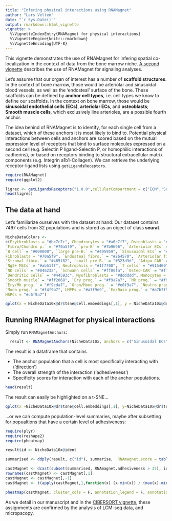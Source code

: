 ```yaml
---
title: "Infering physical interactions using RNAMagnet"
author: "Lars Velten"
date: "`r Sys.Date()`"
output: rmarkdown::html_vignette
vignette: >
  %\VignetteIndexEntry{RNAMagnet for physical interactions}
  %\VignetteEngine{knitr::rmarkdown}
  %\VignetteEncoding{UTF-8}
---
```


This vignette demonstrates the use of RNAMagnet for infering spatial co-localization in the context of data from the bone marrow niche. [A second vignette](rnamagnet-signaling.html) describes the use of RNAMagnet for signaling analyses.

Let's assume that our organ of interest has a number of **scaffold structures**. In the context of bone marrow, those would be arteriolar and sinusoidal blood vessels, as well as the 'endosteal' surface of the bone. These scaffolds can be defined by **anchor cell types**, i.e. cell types we know to define our scaffolds. In the context on bone marrow, those would be **sinusoidal endothelial cells (ECs)**, **arteriolar ECs**, and **osteoblasts**; **Smooth muscle cells**, which exclusively line arterioles, are a possible fourth anchor. 

The idea behind of RNAMagnet is to identify, for each single cell from a dataset, which of these anchors it is most likely to bind to. Potential physical interactions between cells and anchors are scored based on the mutual expression level of receptors that bind to surface molecules expressed on a second cell (e.g. Selectin P ligand-Selectin P, or homophilic interactions of cadherins), or based on receptors binding to structural extracellular matrix components (e.g. Integrin a1b1-Collagen). We can retrieve the underlying receptor-ligand lists using `getLigandsReceptors`.

```r
require(RNAMagnet)
require(ggplot2)

ligrec <- getLigandsReceptors("1.0.0",cellularCompartment = c("ECM","Surface","Both"),manualAnnotation = "Correct")
head(ligrec)
```

## The data at hand

Let's familiarize ourselves with the dataset at hand: Our dataset contains 7497 cells from 32 populations and is stored as an object of class **seurat**.

```r
NicheDataColors <-
c(Erythroblasts = "#bc7c7c", Chondrocytes = "#a6c7f7", Osteoblasts = "#0061ff", 
`Fibro/Chondro p.` = "#70a5f9", `pro-B` = "#7b9696", `Arteriolar ECs` = "#b5a800", 
`B cell` = "#000000", `large pre-B.` = "#495959", `Sinusoidal ECs` = "#ffee00", 
Fibroblasts = "#70a5f9", `Endosteal fibro.` = "#264570", `Arteriolar fibro.` = "#567fba", 
`Stromal fibro.` = "#465f82", `small pre-B.` = "#323d3d", `Adipo-CAR` = "#ffb556", 
`Ng2+ MSCs` = "#ab51ff", Neutrophils = "#1f7700", `T cells` = "#915400", 
`NK cells` = "#846232", `Schwann cells` = "#ff00fa", `Osteo-CAR` = "#ff0000", 
`Dendritic cells` = "#44593c", Myofibroblasts = "#dddddd", Monocytes = "#8fff68", 
`Smooth muscle` = "#ff2068", `Ery prog.` = "#f9a7a7", `Mk prog.` = "#f9e0a7", 
`Ery/Mk prog.` = "#f9cda7", `Gran/Mono prog.` = "#e0f9a7", `Neutro prog.` = "#c6f9a7", 
`Mono prog.` = "#f4f9a7", LMPPs = "#a7f9e9", `Eo/Baso prog.` = "#a7b7f9", 
HSPCs = "#c6f9a7")
```

```r

qplot(x = NicheData10x@dr$tsne@cell.embeddings[,1], y = NicheData10x@dr$tsne@cell.embeddings[,2], color =NicheData10x@ident) + scale_color_manual(values = NicheDataColors) + theme_bw() + theme(panel.grid = element_blank(), axis.text = element_blank(), axis.title = element_blank())


```

## Running RNAMagnet for physical interactions

Simply run `RNAMagnetAnchors`:

```r
  result <- RNAMagnetAnchors(NicheData10x, anchors = c("Sinusoidal ECs","Arteriolar ECs","Smooth muscle","Osteoblasts"), .version = "1.0.0")
```

The result is a dataframe that contains

* The anchor population that a cell is most specifically interacting with ('direction')
* The overall strength of the interaction ('adhesiveness')
* Specificity scores for interaction with each of the anchor populations.

```r
head(result)
```

The result can easily be highlighted on a t-SNE...

```r
qplot(x =NicheData10x@dr$tsne@cell.embeddings[,1], y=NicheData10x@dr$tsne@cell.embeddings[,2], color = direction,size=I(0.75),alpha= adhesiveness,data=result) + scale_color_brewer(name = "RNAMagnet\nLocation",palette= "Set1") + scale_alpha_continuous(name = "RNAMagnet\nAdhesiveness") + theme_bw() + theme(panel.grid = element_blank(), axis.text = element_blank(), axis.title = element_blank())

```

...or we can compute population-level summaries, maybe after subsetting for popualtions that have a certain level of adhesiveness:

```r
require(plyr)
require(reshape2)
require(pheatmap)

result$id <- NicheData10x@ident

summarised <- ddply(result, c("id"), summarise,  RNAmagnet.score = table(direction) / length(direction), n = rep(length(direction),4), RNAmagnet.adhesiveness = rep(mean(adhesiveness),4), experiment = names(table(direction)))

castMagnet <- dcast(subset(summarised, RNAmagnet.adhesiveness > 35), id ~ experiment, value.var = "RNAmagnet.score")
rownames(castMagnet) <- castMagnet[,1]
castMagnet <- castMagnet[,-1]
castMagnet <- t(apply(castMagnet,1,function(x) (x-min(x)) / (max(x)-min(x))))

pheatmap(castMagnet, cluster_cols = F, annotation_legend = F, annotation_names_col = F, color = colorRampPalette(c("white","white","blue","red"))(100), fontsize=8, treeheight_row = 20)
```

As we detail in our manuscript and in the [CIBERSORT vignette](cibersort.html), these assignments are confirmed by the analysis of LCM-seq data, and micropscopy.
